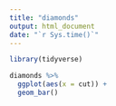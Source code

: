 ```yaml
---
title: "diamonds"
output: html_document
date: "`r Sys.time()`"
---
```


```r
library(tidyverse)
```


```r
diamonds %>% 
  ggplot(aes(x = cut)) +
  geom_bar()
```

